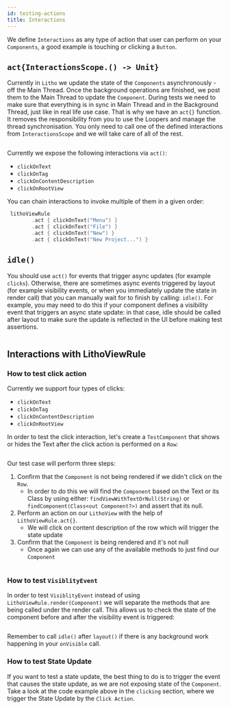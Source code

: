 ```yaml
---
id: testing-actions
title: Interactions
---
```




We define `Interactions` as any type of action that user can perform on your `Components`, a good example is touching or clicking a `Button`.

## `act{InteractionsScope.() -> Unit}`
Currently in `Litho` we update the state of the `Components` asynchronously - off the Main Thread.
Once the background operations are finished, we post them to the Main Thread to update the `Component`.
During tests we need to make sure that everything is in sync in Main Thread and in the Background Thread, just like in real life use case.
That is why we have an `act{}` function.  It removes the responsibility from you to use the Loopers and manage the thread synchronisation. You only need to call one of the defined interactions from `InteractionsScope` and we will take care of all of the rest.
```kotlin file=litho-core-kotlin/src/test/kotlin/com/facebook/litho/examples/LithoViewRuleExampleTest.kt start=act_example_start end=act_example_end
```

Currently we expose the following interactions via `act()`:
- `clickOnText`
- `clickOnTag`
- `clickOnContentDescription`
- `clickOnRootView`

You can chain interactions to invoke multiple of them in a given order:
```kotlin
 lithoViewRule
        .act { clickOnText("Menu") }
        .act { clickOnText("File") }
        .act { clickOnText("New") }
        .act { clickOnText("New Project...") }
```
## `idle()`
You should use `act()` for events that trigger async updates (for example `clicks`).
Otherwise, there are sometimes async events triggered by layout (for example visibility events, or when you immediately update the state in render call)
that you can manually wait for to finish by calling: `idle()`.
For example, you may need to do this if your component defines a visibility event that triggers an async state update: in that case, idle should be called after layout to make sure the update is reflected in the UI before making test assertions.
```kotlin file=litho-core-kotlin/src/test/kotlin/com/facebook/litho/examples/LithoViewRuleExampleTest.kt start=idle_component_start end=idle_component_end
```

## Interactions with LithoViewRule

### How to test click action
Currently we support four types of clicks:
- `clickOnText`
- `clickOnTag`
- `clickOnContentDescription`
- `clickOnRootView`


In order to test the click interaction, let's create a `TestComponent` that shows or hides the Text after the click action is performed on a `Row`:
```kotlin file=litho-core-kotlin/src/test/kotlin/com/facebook/litho/examples/LithoViewRuleExampleTest.kt start=component_for_action_start end=component_for_action_end
```

Our test case will perform three steps:
1. Confirm that the `Component` is not being rendered if we didn't click on the `Row`.
    - In order to do this we will find the `Component` based on the Text or its Class by using either: `findViewWithTextOrNull(String)` or `findComponent(Class<out Component?>)` and assert that its null.
2. Perform an action on our `LithoView` with the help of `LithoViewRule.act{}`.
    - We will click on content description of the row which will trigger the state update
3. Confirm that the `Component` is being rendered and it's not null
    - Once again we can use any of the available methods to just find our `Component`

```kotlin file=litho-core-kotlin/src/test/kotlin/com/facebook/litho/examples/LithoViewRuleExampleTest.kt start=test_interaction_start end=test_interaction_end
```

### How to test `VisiblityEvent`

In order to test `VisiblityEvent` instead of using `LithoViewRule.render(Component)` we will separate the methods that are being called under the render call.
This allows us to check the state of the component before and after the visibility event is triggered:
```kotlin file=litho-core-kotlin/src/test/kotlin/com/facebook/litho/examples/LithoViewRuleExampleTest.kt start=visibility_test_start end=visibility_test_end
```
Remember to call `idle()` after `layout()` if there is any background work happening in your `onVisible` call.

### How to test State Update

If you want to test a state update, the best thing to do is to trigger the event that causes the state update, as we are not exposing state of the `Component`.
Take a look at the code example above in the `clicking` section, where we trigger the State Update by the `Click Action`.








